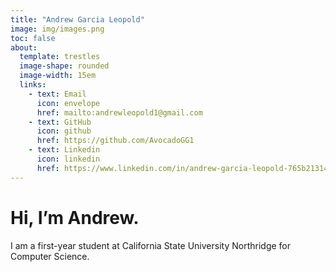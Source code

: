 ```yaml
---
title: "Andrew Garcia Leopold"
image: img/images.png
toc: false
about:
  template: trestles
  image-shape: rounded
  image-width: 15em
  links:
    - text: Email
      icon: envelope
      href: mailto:andrewleopold1@gmail.com
    - text: GitHub
      icon: github
      href: https://github.com/AvocadoGG1
    - text: Linkedin 
      icon: linkedin
      href: https://www.linkedin.com/in/andrew-garcia-leopold-765b21314/
---
```


# Hi, I'm Andrew.

I am a first-year student at California State University Northridge for Computer Science.
